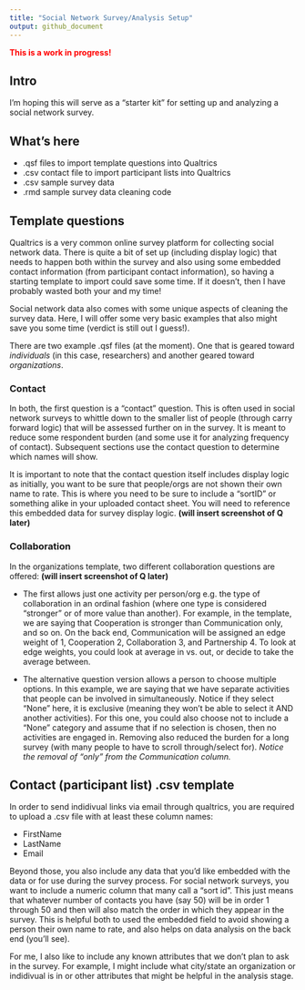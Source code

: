 ```yaml
---
title: "Social Network Survey/Analysis Setup"
output: github_document
---
```


<span style="color: red;">**This is a work in progress!**</span>

## Intro

I'm hoping this will serve as a "starter kit" for setting up and analyzing a social network survey.

## What's here

- .qsf files to import template questions into Qualtrics
- .csv contact file to import participant lists into Qualtrics
- .csv sample survey data
- .rmd sample survey data cleaning code

## Template questions

Qualtrics is a very common online survey platform for collecting social network data. There is quite a bit of set up (including display logic) that needs to happen both within the survey and also using some embedded contact information (from participant contact information), so having a starting template to import could save some time. If it doesn't, then I have probably wasted both your and my time!

Social network data also comes with some unique aspects of cleaning the survey data. Here, I will offer some very basic examples that also might save you some time (verdict is still out I guess!).

There are two example .qsf files (at the moment). One that is geared toward *individuals* (in this case, researchers) and another geared toward *organizations*.

### Contact

In both, the first question is a "contact" question. This is often used in social network surveys to whittle down to the smaller list of people (through carry forward logic) that will be assessed further on in the survey. It is meant to reduce some respondent burden (and some use it for analyzing frequency of contact). Subsequent sections use the contact question to determine which names will show. 

It is important to note that the contact question itself includes display logic as initially, you want to be sure that people/orgs are not shown their own name to rate. This is where you need to be sure to include a "sortID" or something alike in your uploaded contact sheet. You will need to reference this embedded data for survey display logic. **(will insert screenshot of Q later)**

### Collaboration

In the organizations template, two different collaboration questions are offered:
**(will insert screenshot of Q later)**

- The first allows just one activity per person/org e.g. the type of collaboration in an ordinal fashion (where one type is considered "stronger" or of more value than another). For example, in the template, we are saying that Cooperation is stronger than Communication only, and so on. On the back end, Communication will be assigned an edge weight of 1, Cooperation 2, Collaboration 3, and Partnership 4. To look at edge weights, you could look at average in vs. out, or decide to take the average between.

- The alternative question version allows a person to choose multiple options. In this example, we are saying that we have separate activities that people can be involved in simultaneously. Notice if they select “None” here, it is exclusive (meaning they won’t be able to select it AND another activities). For this one, you could also choose not to include a “None” category and assume that if no selection is chosen, then no activities are engaged in. Removing also reduced the burden for a long survey (with many people to have to scroll through/select for). *Notice the removal of "only" from the Communication column.*

## Contact (participant list) .csv template

In order to send indidivual links via email through qualtrics, you are required to upload a .csv file with at least these column names:

- FirstName
- LastName
- Email

Beyond those, you also include any data that you'd like embedded with the data or for use during the survey process. For social network surveys, you want to include a numeric column that many call a "sort id". This just means that whatever number of contacts you have (say 50) will be in order 1 through 50 and then will also match the order in which they appear in the survey. This is helpful both to used the embedded field to avoid showing a person their own name to rate, and also helps on data analysis on the back end (you'll see).

For me, I also like to include any known attributes that we don't plan to ask in the survey. For example, I might include what city/state an organization or indidivual is in or other attributes that might be helpful in the analysis stage.
